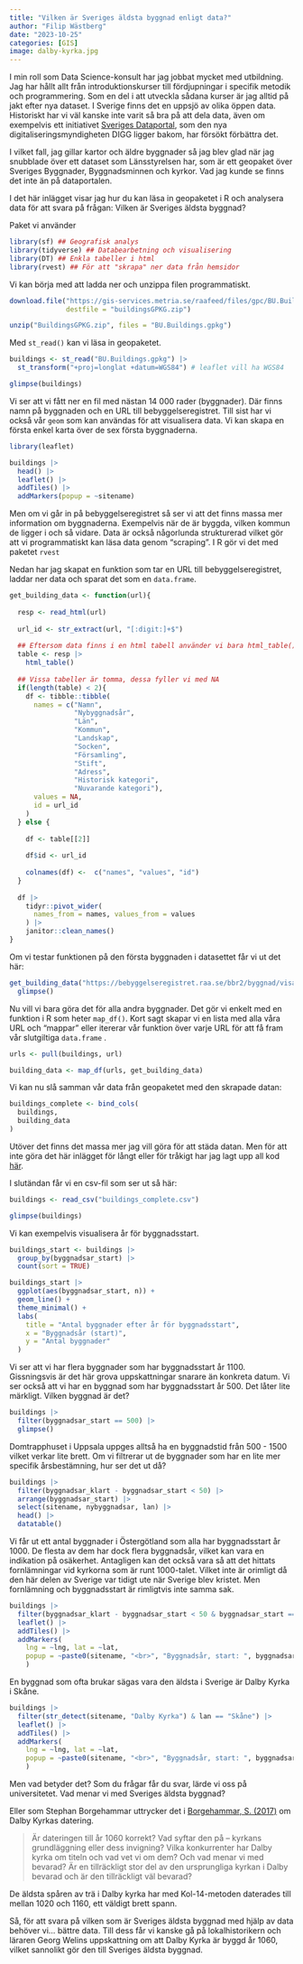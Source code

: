 ```yaml
---
title: "Vilken är Sveriges äldsta byggnad enligt data?"
author: "Filip Wästberg"
date: "2023-10-25"
categories: [GIS]
image: dalby-kyrka.jpg
---
```


I min roll som Data Science-konsult har jag jobbat mycket med utbildning. Jag har hållt allt från introduktionskurser till fördjupningar i specifik metodik och programmering. Som en del i att utveckla sådana kurser är jag alltid på jakt efter nya dataset. I Sverige finns det en uppsjö av olika öppen data. Historiskt har vi väl kanske inte varit så bra på att dela data, även om exempelvis ett initiativet [Sveriges Dataportal](https://www.dataportal.se/sv), som den nya digitaliseringsmyndigheten DIGG ligger bakom, har försökt förbättra det.

I vilket fall, jag gillar kartor och äldre byggnader så jag blev glad när jag snubblade över ett dataset som Länsstyrelsen har, som är ett geopaket över Sveriges Byggnader, Byggnadsminnen och kyrkor. Vad jag kunde se finns det inte än på dataportalen.

I det här inlägget visar jag hur du kan läsa in geopaketet i R och analysera data för att svara på frågan: Vilken är Sveriges äldsta byggnad?

Paket vi använder

```r
library(sf) ## Geografisk analys
library(tidyverse) ## Databearbetning och visualisering
library(DT) ## Enkla tabeller i html
library(rvest) ## För att "skrapa" ner data från hemsidor
```

Vi kan börja med att ladda ner och unzippa filen programmatiskt.

```r
download.file("https://gis-services.metria.se/raafeed/files/gpc/BU.BuildingsGPKG.zip",
              destfile = "buildingsGPKG.zip")

unzip("BuildingsGPKG.zip", files = "BU.Buildings.gpkg")
```

Med `st_read()` kan vi läsa in geopaketet.

```r
buildings <- st_read("BU.Buildings.gpkg") |>
  st_transform("+proj=longlat +datum=WGS84") # leaflet vill ha WGS84

glimpse(buildings)
```

Vi ser att vi fått ner en fil med nästan 14 000 rader (byggnader). Där finns namn på byggnaden och en URL till bebyggelseregistret. Till sist har vi också vår `geom` som kan användas för att visualisera data. Vi kan skapa en första enkel karta över de sex första byggnaderna.

```r
library(leaflet)

buildings |> 
  head() |> 
  leaflet() |> 
  addTiles() |> 
  addMarkers(popup = ~sitename)
```

Men om vi går in på bebyggelseregistret så ser vi att det finns massa mer information om byggnaderna. Exempelvis när de är byggda, vilken kommun de ligger i och så vidare. Data är också någorlunda strukturerad vilket gör att vi programmatiskt kan läsa data genom "scraping". I R gör vi det med paketet `rvest`

Nedan har jag skapat en funktion som tar en URL till bebyggelseregistret, laddar ner data och sparat det som en `data.frame`.

```r
get_building_data <- function(url){
  
  resp <- read_html(url)
  
  url_id <- str_extract(url, "[:digit:]+$")
  
  ## Eftersom data finns i en html tabell använder vi bara html_table()
  table <- resp |> 
    html_table()
  
  ## Vissa tabeller är tomma, dessa fyller vi med NA
  if(length(table) < 2){
    df <- tibble::tibble(
      names = c("Namn",
                "Nybyggnadsår",
                "Län",
                "Kommun",
                "Landskap",
                "Socken",
                "Församling",
                "Stift",
                "Adress",
                "Historisk kategori",
                "Nuvarande kategori"),
      values = NA,
      id = url_id
    )
  } else {
    
    df <- table[[2]]
    
    df$id <- url_id
    
    colnames(df) <-  c("names", "values", "id")
  }
  
  df |> 
    tidyr::pivot_wider(
      names_from = names, values_from = values
    ) |> 
    janitor::clean_names()
}
```

Om vi testar funktionen på den första byggnaden i datasettet får vi ut det här:

```r
get_building_data("https://bebyggelseregistret.raa.se/bbr2/byggnad/visaBeskrivning.raa?page=beskrivning&visaBeskrivningar=true&byggnadId=21000000969300") |> 
  glimpse()
```

Nu vill vi bara göra det för alla andra byggnader. Det gör vi enkelt med en funktion i R som heter `map_df()`. Kort sagt skapar vi en lista med alla våra URL och "mappar" eller itererar vår funktion över varje URL för att få fram vår slutgiltiga `data.frame` .

```r
urls <- pull(buildings, url)

building_data <- map_df(urls, get_building_data)
```

Vi kan nu slå samman vår data från geopaketet med den skrapade datan:

```r
buildings_complete <- bind_cols(
  buildings,
  building_data
)
```

Utöver det finns det massa mer jag vill göra för att städa datan. Men för att inte göra det här inlägget för långt eller för tråkigt har jag lagt upp all kod [här](https://gist.github.com/filipwastberg/eb5b22ec75411babb987967c2cd57ac3).

I slutändan får vi en csv-fil som ser ut så här:

```r
buildings <- read_csv("buildings_complete.csv")

glimpse(buildings)
```

Vi kan exempelvis visualisera år för byggnadsstart.

```r
buildings_start <- buildings |> 
  group_by(byggnadsar_start) |> 
  count(sort = TRUE) 

buildings_start |> 
  ggplot(aes(byggnadsar_start, n)) +
  geom_line() +
  theme_minimal() +
  labs(
    title = "Antal byggnader efter år för byggnadsstart",
    x = "Byggnadsår (start)",
    y = "Antal byggnader"
  )
```

Vi ser att vi har flera byggnader som har byggnadsstart år 1100. Gissningsvis är det här grova uppskattningar snarare än konkreta datum. Vi ser också att vi har en byggnad som har byggnadsstart år 500. Det låter lite märkligt. Vilken byggnad är det?

```r
buildings |> 
  filter(byggnadsar_start == 500) |> 
  glimpse()
```

Domtrapphuset i Uppsala uppges alltså ha en byggnadstid från 500 - 1500 vilket verkar lite brett. Om vi filtrerar ut de byggnader som har en lite mer specifik årsbestämning, hur ser det ut då?

```r
buildings |> 
  filter(byggnadsar_klart - byggnadsar_start < 50) |> 
  arrange(byggnadsar_start) |> 
  select(sitename, nybyggnadsar, lan) |> 
  head() |> 
  datatable()
```

Vi får ut ett antal byggnader i Östergötland som alla har byggnadsstart år 1000. De flesta av dem har dock flera byggnadsår, vilket kan vara en indikation på osäkerhet. Antagligen kan det också vara så att det hittats fornlämningar vid kyrkorna som är runt 1000-talet. Vilket inte är orimligt då den här delen av Sverige var tidigt ute när Sverige blev kristet. Men fornlämning och byggnadsstart är rimligtvis inte samma sak.

```r
buildings |> 
  filter(byggnadsar_klart - byggnadsar_start < 50 & byggnadsar_start == 1000) |> 
  leaflet() |> 
  addTiles() |> 
  addMarkers(
    lng = ~lng, lat = ~lat,
    popup = ~paste0(sitename, "<br>", "Byggnadsår, start: ", byggnadsar_start)
    )
```

En byggnad som ofta brukar sägas vara den äldsta i Sverige är Dalby Kyrka i Skåne.

```r
buildings |> 
  filter(str_detect(sitename, "Dalby Kyrka") & lan == "Skåne") |> 
  leaflet() |> 
  addTiles() |> 
  addMarkers(
    lng = ~lng, lat = ~lat,
    popup = ~paste0(sitename, "<br>", "Byggnadsår, start: ", byggnadsar_start)
    ) 
```

Men vad betyder det? Som du frågar får du svar, lärde vi oss på universitetet. Vad menar vi med Sveriges äldsta byggnad?

Eller som Stephan Borgehammar uttrycker det i [Borgehammar, S. (2017)](https://portal.research.lu.se/sv/publications/nordens-%C3%A4ldsta-bevarade-byggnad-dalby-kyrkas-v%C3%A4rde-mellan-histori) om Dalby Kyrkas datering.

> Är dateringen till år 1060 korrekt? Vad syftar den på -- kyrkans grundläggning eller dess invigning? Vilka konkurrenter har Dalby kyrka om titeln och vad vet vi om dem? Och vad menar vi med bevarad? Är en tillräckligt stor del av den ursprungliga kyrkan i Dalby bevarad och är den tillräckligt väl bevarad?

De äldsta spåren av trä i Dalby kyrka har med Kol-14-metoden daterades till mellan 1020 och 1160, ett väldigt brett spann.

Så, för att svara på vilken som är Sveriges äldsta byggnad med hjälp av data behöver vi... bättre data. Till dess får vi kanske gå på lokalhistorikern och läraren Georg Welins uppskattning om att Dalby Kyrka är byggd år 1060, vilket sannolikt gör den till Sveriges äldsta byggnad.
